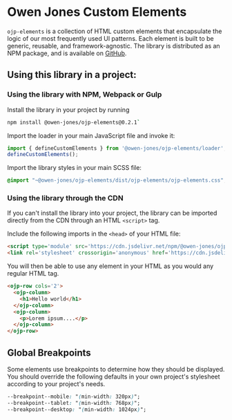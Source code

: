 
<Meta title="Introduction" />

# Owen Jones Custom Elements

`ojp-elements` is a collection of HTML custom elements that encapsulate the logic of our most frequently used UI patterns. Each element is built to be generic, reusable, and framework-agnostic.
The library is distributed as an NPM package, and is available on [GitHub](https://github.com/owen-jones/ojp-elements).

## Using this library in a project:

### Using the library with NPM, Webpack or Gulp

Install the library in your project by running
```bash
npm install @owen-jones/ojp-elements@0.2.1`
```

Import the loader in your main JavaScript file and invoke it:
```javascript
import { defineCustomElements } from '@owen-jones/ojp-elements/loader';
defineCustomElements();
```

Import the library styles in your main SCSS file:
```scss
@import "~@owen-jones/ojp-elements/dist/ojp-elements/ojp-elements.css";
```

### Using the library through the CDN

If you can't install the library into your project, the library can be imported
directly from the CDN through an HTML `<script>` tag.

Include the following imports in the `<head>` of your HTML file:

```html
<script type='module' src='https://cdn.jsdelivr.net/npm/@owen-jones/ojp-elements@0.2.1/dist/ojp-elements/ojp-elements.esm.min.js'></script>
<link rel='stylesheet' crossorigin='anonymous' href='https://cdn.jsdelivr.net/npm/@owen-jones/ojp-elements@0.2.1/dist/ojp-elements/ojp-elements.min.css'/>
```

You will then be able to use any element in your HTML as you would any regular HTML tag.

```html
<ojp-row cols='2'>
  <ojp-column>
    <h1>Hello world</h1>
  </ojp-column>
  <ojp-column>
    <p>Lorem ipsum....</p>
  </ojp-column>
</ojp-row>
```

## Global Breakpoints

Some elements use breakpoints to determine how they should be displayed. You should override the following
defaults in your own project's stylesheet according to your project's needs.

```css
--breakpoint--mobile: "(min-width: 320px)";
--breakpoint--tablet: "(min-width: 768px)";
--breakpoint--desktop: "(min-width: 1024px)";
```
